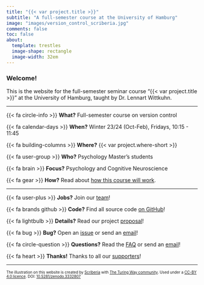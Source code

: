 ```yaml
---
title: "{{< var project.title >}}"
subtitle: "A full-semester course at the University of Hamburg"
image: "images/version_control_scriberia.jpg"
comments: false
toc: false
about:
  template: trestles
  image-shape: rectangle
  image-width: 32em
---
```


### Welcome!

This is the website for the full-semester seminar course "{{< var project.title >}}" at the University of Hamburg, taught by Dr. Lennart Wittkuhn.

---

{{< fa circle-info >}} **What?** Full-semester course on version control

{{< fa calendar-days >}} **When?** Winter 23/24 (Oct-Feb), Fridays, 10:15 - 11:45

{{< fa building-columns >}} **Where?** {{< var project.where-short >}}

{{< fa user-group >}} **Who?** Psychology Master's students

{{< fa brain >}} **Focus?** Psychology and Cognitive Neuroscience

{{< fa gear >}} **How?** Read about [how this course will work](mechanics.qmd).

---

{{< fa user-plus >}} **Jobs?** Join our [team](team.qmd){target="_self"}!

{{< fa brands github >}} **Code?** Find all source code [on GitHub]({{< var links.github >}})!

{{< fa lightbulb >}} **Details?** Read our project [proposal]({{< var links.proposal >}})!

{{< fa bug >}} **Bug?** Open an [issue]({{< var links.issues >}}) or send an [email]({{< var links.mailto >}})!

{{< fa circle-question >}} **Questions?** Read the [FAQ](faq.qmd){target="_self"} or send an [email]({{< var links.mailto >}})!

{{< fa heart >}} **Thanks!** Thanks to all our [supporters](acknowledgements.qmd){target="_self"}!

---

::: {style="font-size: 70%;"}
The illustration on this website is created by [Scriberia](https://www.scriberia.com/) with [The Turing Way community](https://the-turing-way.netlify.app/welcome). Used under a [CC-BY 4.0 licence](https://creativecommons.org/licenses/by/4.0/). DOI: [10.5281/zenodo.3332807](https://doi.org/10.5281/zenodo.3695300)
:::
